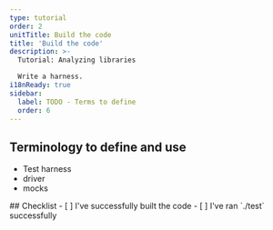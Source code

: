 ```yaml
---
type: tutorial
order: 2
unitTitle: Build the code
title: 'Build the code'
description: >-
  Tutorial: Analyzing libraries

  Write a harness.
i18nReady: true
sidebar: 
  label: TODO - Terms to define
  order: 6
---
```




## Terminology to define and use

* Test harness
* driver
* mocks


<Box icon="check-list">
## Checklist

<Checklist>
- [ ] I've successfully built the code
- [ ] I've ran `./test` successfully
</Checklist>
</Box>

